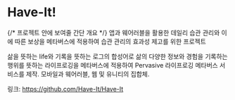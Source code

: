 # Have-It!

{/* 프로젝트 안에 보여줄 간단 개요 */}
앱과 웨어러블을 활용한 데일리 습관 관리와 이에 따른 보상을 메타버스에 적용하여 습관 관리의 효과성 제고를 위한 프로젝트

삶을 뜻하는 life와 기록을 뜻하는 로그의 합성어로 삶의 다양한 정보와 경험을 기록하는 행위를 뜻하는 라이프로깅을 메타버스에 적용하여 Pervasive 라이프로깅 메타버스 서비스를 제작. 모바일과 웨어러블, 웹 및 유니티의 집합체.

링크: https://github.com/Have-It/Have-It
